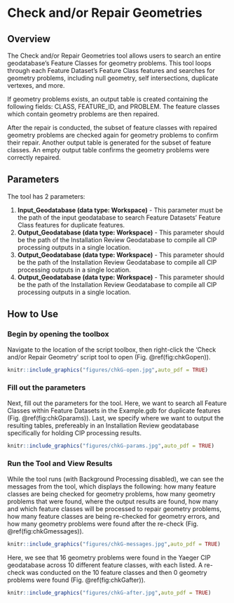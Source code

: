 # Check and/or Repair Geometries {#chkGeom}
## Overview
The Check and/or Repair Geometries tool allows users to search an entire geodatabase's Feature Classes for geometry problems. This tool loops through each Feature Dataset's Feature Class features and searches for geometry problems, including null geometry, self intersections, duplicate vertexes, and more. 

If geometry problems exists, an output table is created containing the following fields: CLASS, FEATURE_ID, and PROBLEM.  The feature classes which contain geometry problems are then repaired.  

After the repair is conducted, the subset of feature classes with repaired geometry problems are checked again for geometry problems to confirm their repair.  Another output table is generated for the subset of feature classes.  An empty output table confirms the geometry problems were correctly repaired.

## Parameters
The tool has 2 parameters:  

1. **Input_Geodatabase (data type: Workspace)** - This parameter must be the path of the input geodatabase to search Feature Datasets' Feature Class features for duplicate features.
2. **Output_Geodatabase  (data type: Workspace)** - This parameter should be the path of the Installation Review Geodatabase to compile all CIP processing outputs in a single location.
3. **Output_Geodatabase  (data type: Workspace)** - This parameter should be the path of the Installation Review Geodatabase to compile all CIP processing outputs in a single location.
4. **Output_Geodatabase  (data type: Workspace)** - This parameter should be the path of the Installation Review Geodatabase to compile all CIP processing outputs in a single location.

## How to Use
### Begin by opening the toolbox  
Navigate to the location of the script toolbox, then right-click the 'Check and/or Repair Geometry' script tool to open (Fig. \@ref(fig:chkGopen)).
```r
knitr::include_graphics("figures/chkG-open.jpg",auto_pdf = TRUE)
```
###  Fill out the parameters 
Next, fill out the parameters for the tool. Here, we want to search all Feature Classes within Feature Datasets in the Example.gdb for duplicate features  (Fig. \@ref(fig:chkGparams)). Last, we specify where we want to output the resulting tables, prefereably in an Installation Review geodatabase specifically for holding CIP processing results.  
```r
knitr::include_graphics("figures/chkG-params.jpg",auto_pdf = TRUE)
```
###  Run the Tool and View Results
While the tool runs (with Background Processing disabled), we can see the messages from the tool, which displays the following: how many feature classes are being checked for geometry problems, how many geometry problems that were found, where the output results are found, how many and which feature classes will be processed to repair geometry problems, how many feature classes are being re-checked for geometry errors, and how many geometry problems were found after the re-check (Fig. \@ref(fig:chkGmessages)). 
```r
knitr::include_graphics("figures/chkG-messages.jpg",auto_pdf = TRUE)
```
Here, we see that 16 geometry problems were found in the Yaeger CIP geodatabase across 10 different feature classes, with each listed. A re-check was conducted on the 10 feature classes and then 0 geometry problems were found (Fig. \@ref(fig:chkGafter)). 
```r
knitr::include_graphics("figures/chkG-after.jpg",auto_pdf = TRUE)
```
